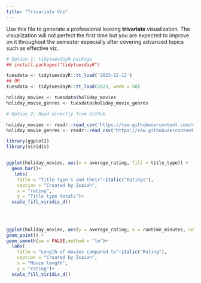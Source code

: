 ```yaml
---
title: "Trivariate Viz"
---
```


Use this file to generate a professional looking **trivariate** visualization.  The visualization will not perfect the first time but you are expected to improve on it throughout the semester especially after covering advanced topics such as effective viz.
```r
# Option 1: tidytuesdayR package 
## install.packages("tidytuesdayR")

tuesdata <- tidytuesdayR::tt_load('2023-12-12')
## OR
tuesdata <- tidytuesdayR::tt_load(2023, week = 50)

holiday_movies <- tuesdata$holiday_movies
holiday_movie_genres <- tuesdata$holiday_movie_genres

# Option 2: Read directly from GitHub

holiday_movies <- readr::read_csv('https://raw.githubusercontent.com/rfordatascience/tidytuesday/main/data/2023/2023-12-12/holiday_movies.csv')
holiday_movie_genres <- readr::read_csv('https://raw.githubusercontent.com/rfordatascience/tidytuesday/main/data/2023/2023-12-12/holiday_movie_genres.csv')
```


```r

library(ggplot2)
library(viridis)


ggplot(holiday_movies, aes(x = average_rating, fill = title_type)) +
  geom_bar()+
   labs(
    title = "Title type's and their"~italic("Ratings"),
    caption = "Created by Isaiah",
    x = "rating",
    y = "Title type totals")+
  scale_fill_viridis_d()    
   
  
  
```
```r
ggplot(holiday_movies, aes(y = average_rating, x = runtime_minutes, color = title_type)) +  
geom_point() +
geom_smooth(se = FALSE,method = "lm")+
  labs(
    title = "Length of movies compared to"~italic("Rating"),
    caption = "Created by Isaiah",
    x = "Movie length",
    y = "rating")+
  scale_fill_viridis_d()
 

```
